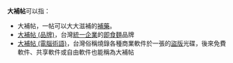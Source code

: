 '''大補帖'''可以指：
* 大補帖，一帖可以大大滋補的[[補藥|補藥]]。
* [[大補帖_(品牌)|大補帖 (品牌)]]，台灣[[統一企業|統一企業]]的[[即食麵|即食麵]]品牌
* [[大補帖_(電腦術語)|大補帖 (電腦術語)]]，台灣俗稱燒錄各種商業軟件於一張的[[盜版|盜版]]光碟，後來免費軟件、共享軟件或自由軟件也能稱為大補帖
{{disambig|Cat=三字消歧义}}